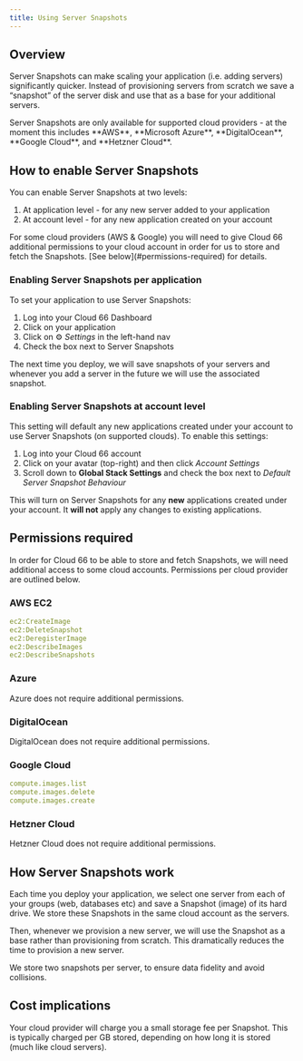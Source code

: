 ```yaml
---
title: Using Server Snapshots
---
```


## Overview 

Server Snapshots can make scaling your application (i.e. adding servers) significantly quicker. Instead of provisioning servers from scratch we save a “snapshot” of the server disk and use that as a base for your additional servers. 

<Callout type="info" title="Server Snapshots availability">
Server Snapshots are only available for supported cloud providers - at the moment this includes **AWS**, **Microsoft Azure**, **DigitalOcean**, **Google Cloud**, and **Hetzner Cloud**.
</Callout>

## How to enable Server Snapshots

You can enable Server Snapshots at two levels:

1. At application level - for any new server added to your application
2. At account level - for any new application created on your account

<Callout type="warning" title="Some cloud providers require additional permissions">
For some cloud providers (AWS & Google) you will need to give Cloud 66 additional permissions to your cloud account in order for us to store and fetch the Snapshots. [See below](#permissions-required) for details. 
</Callout>

### Enabling Server Snapshots per application

To set your application to use Server Snapshots:

1. Log into your Cloud 66 Dashboard
2. Click on your application 
3. Click on ⚙️ *Settings* in the left-hand nav
4. Check the box next to Server Snapshots

The next time you deploy, we will save snapshots of your servers and whenever you add a server in the future we will use the associated snapshot.

### Enabling Server Snapshots at account level

This setting will default any new applications created under your account to use Server Snapshots (on supported clouds). To enable this settings:

1. Log into your Cloud 66 account
2. Click on your avatar (top-right) and then click *Account Settings*
3. Scroll down to **Global Stack Settings** and check the box next to *Default Server Snapshot Behaviour*

This will turn on Server Snapshots for any **new** applications created under your account. It **will not** apply any changes to existing applications. 

## Permissions required

In order for Cloud 66 to be able to store and fetch Snapshots, we will need additional access to some cloud accounts. Permissions per cloud provider are outlined below.

### AWS EC2

```yaml
ec2:CreateImage
ec2:DeleteSnapshot
ec2:DeregisterImage
ec2:DescribeImages
ec2:DescribeSnapshots
```

### Azure 

Azure does not require additional permissions.

### DigitalOcean

DigitalOcean does not require additional permissions.

### Google Cloud

```yaml
compute.images.list
compute.images.delete
compute.images.create
```

### Hetzner Cloud

Hetzner Cloud does not require additional permissions.

## How Server Snapshots work

Each time you deploy your application, we select one server from each of your groups (web, databases etc) and save a Snapshot (image) of its hard drive. We store these Snapshots in the same cloud account as the servers. 

Then, whenever we provision a new server, we will use the Snapshot as a base rather than provisioning from scratch. This dramatically reduces the time to provision a new server. 

We store two snapshots per server, to ensure data fidelity and avoid collisions.

## Cost implications

Your cloud provider will charge you a small storage fee per Snapshot. This is typically charged per GB stored, depending on how long it is stored (much like cloud servers).